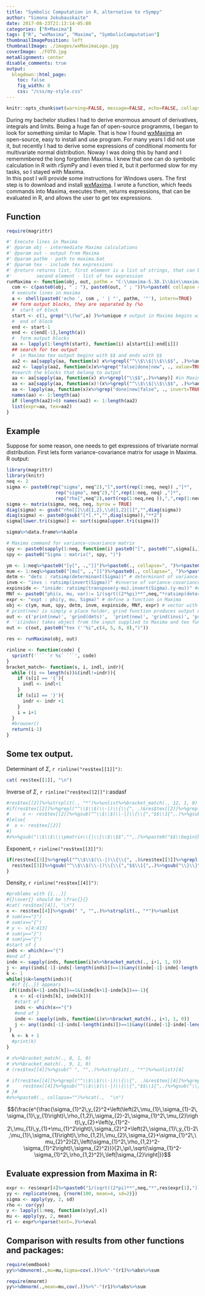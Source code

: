 ```yaml
---
title: "Symbolic Computation in R, alternative to rSympy"
author: "Simona Jokubauskaite"
date: 2017-08-23T21:13:14-05:00
categories: ["R+Maxima"]
tags: ["R", "wxMaxima", "Maxima", "SymbolicComputation"]
thumbnailImagePosition: left
thumbnailImage: ./images/wxMaximaLogo.jpg
coverImage: ./FOTO.jpg
metaAlignment: center
disable_comments: true
output:
  blogdown::html_page:
    toc: false
    fig_width: 8
    css: "/css/my-style.css"
--- 
```



```r
knitr::opts_chunk$set(warning=FALSE, message=FALSE, echo=FALSE, collapse = TRUE)
```

During my bachelor studies I had to derive enormous amount of derivatives, integrals and limits. Being a huge fan of open-source programms, I began to look for something similar to Maple. That is how I found   [wxMaxima](https://sourceforge.net/projects/wxmaxima/) an open-source, easy to install and use program. For many years I did not use it, but recently I had to derive some expressions of conditional moments for multivariate normal distribution. Noway I was doing this by hand and I rememmbered the long forgotten Maxima. I knew that one can do symbolic calculation in R with rSymPy and I even tried it, but it performed slow for my tasks, so I stayed with Maxima.  
In this post I will provide some instructions for Windows users. The first step is to download and install [wxMaxima](https://sourceforge.net/projects/wxmaxima/). 
I wrote a function, which feeds commands into Maxima, executes them, returns expressions, that can be evaluated in R, and allows the user to get tex expressions.

## Function
```r
require(magrittr)

#' Execute lines in Maxima
#' @param obj - intermediate Maxima calculations
#' @param out - output from Maxima
#' @param pathm - path to maxima.bat
#' @param tex - include tex expressions
#' @return returns list, first element is a list of strings, that can be evaluated in R.
#'         second element - list of tex expression 
runMaxima <- function(obj, out, pathm = "C:\\maxima-5.38.1\\bin\\maxima", tex=TRUE){
  com <- c(paste0(obj, " ; "), paste0(out, " ; "))%>%paste0( collapse = "")
  # execute lines in maxima
  a <- shell(paste0('echo ', com , ' | "', pathm, '"'), intern=TRUE)
  ## form output blocks, they are separated by (%o
  #  start of block
  start <- c(1, grep("\\(%o",a) )%>%unique # output in Maxima begins with lines "(%o\\d)"
  #  end of block
  end <- start-1
  end <- c(end[-1],length(a))
  #  form output blocks
  aa <- lapply(1:length(start), function(i) a[start[i]:end[i]]) 
  ## search for tex output
  #  in Maxima tex output begins with $$ and ends with $$
  aa2 <- aa[sapply(aa, function(x) x%>%grepl("^\\$\\$|\\$\\$$", .)%>%any)]
  aa2 <- lapply(aa2, function(x)x%>%grep("false|done|new", ., value=TRUE, invert=TRUE)%>%paste0(., collapse = ""))
  #search the blocks that belong to output
  aa <- aa[sapply(aa, function(x) x%>%grepl("\\$$",.)%>%any)] #in Maxima the last output of line is given by $
  aa <- aa[sapply(aa, function(x)!(x%>%grepl("^\\$\\$|\\$\\$$", .)%>%any))] #remove tex blocks, they begin with $, remove $ and spaces
  aa <- lapply(aa, function(x)x%>%grep("done|new|false", ., invert=TRUE, value=TRUE)%>%paste0(., collapse = "")%>%gsub("(  )|\\$$","",.)) #remove some unnec. output
  names(aa) <- 1:length(aa)
  if (length(aa2)>0) names(aa2) <- 1:length(aa2)
  list(expr=aa, tex=aa2)
}
```

## Example

Suppose for some reason, one needs to get expressions of trivariate normal distribution.
First lets form variance-covariance matrix for usage in Maxima. R output:

```r
library(magrittr)
library(knitr)
neq <- 2
sigma <- paste0(rep("sigma", neq^2),"[",sort(rep(1:neq, neq)) ,"]*",
                  rep("sigma", neq^2),"[",rep(1:neq, neq) ,"]*",
                  rep("rho[",neq^2),sort(rep(1:neq,neq )),",",rep(1:neq, neq),"]" )
sigma <- matrix(sigma, neq, neq, byrow = TRUE) 
diag(sigma) <- gsub("rho[[]\\d{1,2},\\d{1,2}[]]","",diag(sigma))
diag(sigma) <- paste0(gsub("[*].*","",diag(sigma)),"**2")
sigma[lower.tri(sigma)] <- sort(sigma[upper.tri(sigma)])
```

```r
sigma%>%data.frame%>%kable
```

```r
# Maxima command for variance-covariance matrix
spy <- paste0(sapply(1:neq, function(i) paste0("[", paste0("",sigma[i,],"", collapse = ", "), "]")), collapse = ",")
spy <- paste0("Sigma : matrix(", spy, ")")

ym <- 1:neq%>%paste0("[y[", .,"]]")%>%paste0(., collapse=", ")%>%paste0("y: matrix(", ., ")") # random variables
mum <- 1:neq%>%paste0("[mu[", .,"]]")%>%paste0(., collapse=", ")%>%paste0("mu: matrix(", ., ")") # vector of means
detm <- "dets : ratsimp(determinant(Sigma))" # determinant of variance-covariance matrix
invm <- "invs : ratsimp(invert(Sigma))" #inverse of variance-covariance matrix
expinside <- "inside: ratsimp(transpose(y-mu).invert(Sigma).(y-mu))" #exponent in multivariate noraml distribution
MNf <- paste0("phi(x, mu, var):= 1/(sqrt((2*%pi)**",neq,"*ratsimp(determinant(var))))*%e**(-1/2*ratsimp(transpose(x-mu).invert(var).(x-mu)))")
expr <- "expt : phi(y, mu, Sigma)" # define a function in Maxima
obj <- c(ym, mum, spy, detm, invm, expinside, MNf, expr) # vector with expressions
# print(new) is simply a place holder, grind function produces output which can be evaluated
out <- c('print(new)', 'grind(dets)',  'print(new)', 'grind(invs)', 'print(new)', 'grind(expt)', 'print(new)', 'grind(inside)') 
# ''i(index) takes object from the input supplied to Maxima and tex function produces tex output 
out <- c(out, paste0("tex (''%i",c(4, 5, 6, 8),")")) 
```


```r
res <- runMaxima(obj, out)
```


```r
rinline <- function(code) {
  sprintf('``` `r %s` ```', code)
}
bracket_match<- function(s, i, indl, indr){
  while ((i <= length(s))&(indl!=indr)){
    if (s[i] == '{'){
      indl <- indl+1
    }
    if (s[i] == '}'){
      indr <- indr +1
    }
    i = i+1
  }
  #browser()
  return(i-1)
}
```

## Some tex output.


Determinant of $\Sigma$,  `r rinline("res$tex[[1]]")`:

```r
cat( res$tex[[1]], "\n")

```


Inverse of  $\Sigma$,  `r rinline("res$tex[[2]]")`:asdasf

```r
#res$tex[[2]]%>%strsplit(., "*")%>%unlist%>%bracket_match(., 12, 1, 0)
#if(res$tex[[2]]%>%grepl("^\\$\\$(\\-|)\\{\\{", .)&res$tex[[2]]%>%grepl("\\}\\}\\$\\$$", .)){
#     x <- res$tex[[2]]%>%gsub("^\\$\\$(\\-|)\\{\\{","$$\\1{",.)%>%gsub("\\}\\}\\$\\$$","}$$",.)
#}else{
#  x <- res$tex[[2]]
#}
#x%>%gsub("\\$\\$\\\\pmatrix\\{|\\}\\$\\$$","",.)%>%paste0("$$\\begin{bmatrix}", ., "\\end{bmatrix}$$")%>%cat(.,  "\n")
```


Exponent,  `r rinline("res$tex[[3]]")`:


```r
if(res$tex[[3]]%>%grepl("^\\$\\$(\\-|)\\{\\{", .)&res$tex[[3]]%>%grepl("\\}\\}\\$\\$$", .)){
  res$tex[[3]]%>%gsub("^\\$\\$(\\-|)\\{\\{","$$\\1{",.)%>%gsub("\\}\\}\\$\\$$","}$$",.)%>%cat(.,  "\n")
}

```

Density,  `r rinline("res$tex[[4]]")`:

```r
#problems with {{...}}
#{}\over{} should be \frac{}{}
#cat( res$tex[[4]], "\n")
x <- res$tex[[4]]%>%gsub(" ", "",.)%>%strsplit(., "*")%>%unlist
# sum(x=="}")
# sum(x=="{")
# y <- x[4:413]
# sum(y=="}")
# sum(y=="{")
#start of {
inds <- which(x=="{")
#end of }
inde <- sapply(inds, function(i)x%>%bracket_match(., i+1, 1, 0))
j <- any((inds[-1]-inds[-length(inds)])==1)&any((inde[-1]-inde[-length(inde)])==-1)
k <- 1
while(j&k<length(inds)){
  #if {{..}} appears
 if((inds[k+1]-inds[k])==1&(inde[k+1]-inde[k])==-1){
   x <- x[-c(inds[k], inde[k])] 
   #start of {
   inds <- which(x=="{")
   #end of }
   inde <- sapply(inds, function(i)x%>%bracket_match(., i+1, 1, 0))
   j <- any((inds[-1]-inds[-length(inds)])==1)&any((inde[-1]-inde[-length(inde)])==-1)
 }
  k <- k + 1
  #print(k)
}

# x%>%bracket_match(., 8, 1, 0)
# x%>%bracket_match(., 9, 1, 0)
# (res$tex[[4]]%>%gsub(" ", "",.)%>%strsplit(., "*")%>%unlist)[4]

# if(res$tex[[4]]%>%grepl("^\\$\\$(\\-|)\\{\\{", .)&res$tex[[4]]%>%grepl("\\}\\}\\$\\$$", .)){
#     res$tex[[4]]%>%gsub("^\\$\\$(\\-|)\\{\\{","$$\\1{",.)%>%gsub("\\}\\}\\$\\$$","}$$",.)%>%cat(.,  "\n")
# }#
#x%>%paste0(., collapse="")%>%cat(.,  "\n")
```


$${\frac{e^{\frac{\sigma_{1}^2\,y_{2}^2+\left(\left(2\,\mu_{1}\,\sigma_{1}-2\,\sigma_{1}\,y_{1}\right)\,\rho_{1,2}\,\sigma_{2}-2\,\sigma_{1}^2\,\mu_{2}\right)\,y_{2}+\left(y_{1}^2-2\,\mu_{1}\,y_{1}+\mu_{1}^2\right)\,\sigma_{2}^2+\left(2\,\sigma_{1}\,y_{1}-2\,\mu_{1}\,\sigma_{1}\right)\,\rho_{1,2}\,\mu_{2}\,\sigma_{2}+\sigma_{1}^2\,\mu_{2}^2}{2\,\left(\sigma_{1}^2\,\rho_{1,2}^2-\sigma_{1}^2\right)\,\sigma_{2}^2}}}{2\,\pi\,\sqrt{\sigma_{1}^2-\sigma_{1}^2\,\rho_{1,2}^2}\,\left|\sigma_{2}\right|}}$$ 


## Evaluate expression from Maxima in R:

```r
expr <- res$expr[4]%>%paste0("1/(sqrt((2*pi)**",neq,"*",res$expr[1],"))*exp(-1/2*", ., ")")%>%gsub("\\[(\\d)\\]", "[[\\1]]",.)
yy <- replicate(neq, {rnorm(100, mean=4, sd=2)})
sigma <- apply(yy, 2, sd)
rho <- cor(yy)
y <- lapply(1:neq, function(x)yy[,x])
mu <- apply(yy, 2, mean)
r1 <- expr%>%parse(text=.)%>%eval
```

## Comparison with results from other functions and packages:

```r
require(emdbook)
yy%>%dmvnorm(.,mu=mu,Sigma=cov(.))%>%"-"(r1)%>%abs%>%sum
```

```r
require(mnormt)
yy%>%dmnorm(.,mean=mu,cov(.))%>%"-"(r1)%>%abs%>%sum
```